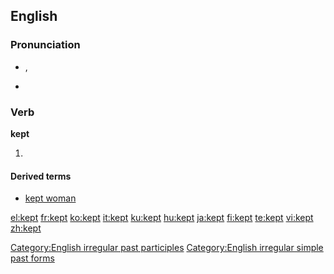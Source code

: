 ==English==

{{rank|fire|lost|human|381|kept|business|mean|manner}}

===Pronunciation===
* {{IPA|/ˈkɛpt/}}, {{SAMPA|/"kEpt/}}
* {{audio|en-us-kept.ogg|Audio (US)}}
*: {{rhymes|ɛpt}}

===Verb===
'''kept'''

# {{past of|[[keep]]}}

====Derived terms====
*[[kept woman]]

[[Category:English irregular past participles]]
[[Category:English irregular simple past forms]]

[[el:kept]]
[[fr:kept]]
[[ko:kept]]
[[it:kept]]
[[ku:kept]]
[[hu:kept]]
[[ja:kept]]
[[fi:kept]]
[[te:kept]]
[[vi:kept]]
[[zh:kept]]